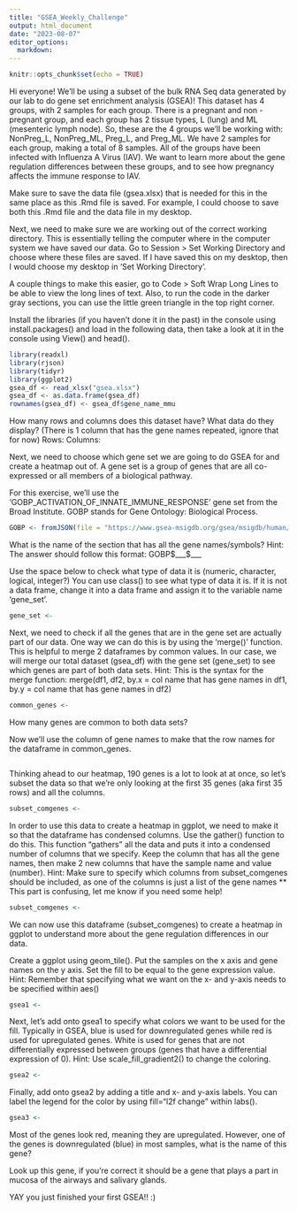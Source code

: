 ```yaml
---
title: "GSEA_Weekly_Challenge"
output: html_document
date: "2023-08-07"
editor_options: 
  markdown:
---
```


```r
knitr::opts_chunk$set(echo = TRUE)
```

Hi everyone! We'll be using a subset of the bulk RNA Seq data generated by our lab to do gene set enrichment analysis (GSEA)! This dataset has 4 groups, with 2 samples for each group. There is a pregnant and non - pregnant group, and each group has 2 tissue types, L (lung) and ML (mesenteric lymph node). So, these are the 4 groups we'll be working with: NonPreg_L, NonPreg_ML, Preg_L, and Preg_ML. We have 2 samples for each group, making a total of 8 samples. All of the groups have been infected with Influenza A Virus (IAV). We want to learn more about the gene regulation differences between these groups, and to see how pregnancy affects the immune response to IAV.

Make sure to save the data file (gsea.xlsx) that is needed for this in the same place as this .Rmd file is saved. For example, I could choose to save both this .Rmd file and the data file in my desktop.

Next, we need to make sure we are working out of the correct working directory. This is essentially telling the computer where in the computer system we have saved our data. Go to Session \> Set Working Directory and choose where these files are saved. If I have saved this on my desktop, then I would choose my desktop in 'Set Working Directory'.

A couple things to make this easier, go to Code \> Soft Wrap Long Lines to be able to view the long lines of text. Also, to run the code in the darker gray sections, you can use the little green triangle in the top right corner.

Install the libraries (if you haven't done it in the past) in the console using install.packages() and load in the following data, then take a look at it in the console using View() and head().

```r
library(readxl)
library(rjson)
library(tidyr)
library(ggplot2)
gsea_df <- read_xlsx("gsea.xlsx")
gsea_df <- as.data.frame(gsea_df)
rownames(gsea_df) <- gsea_df$gene_name_mmu
```

How many rows and columns does this dataset have? What data do they display? (There is 1 column that has the gene names repeated, ignore that for now) 
Rows: 
Columns: 

Next, we need to choose which gene set we are going to do GSEA for and create a heatmap out of. A gene set is a group of genes that are all co-expressed or all members of a biological pathway.

For this exercise, we'll use the 'GOBP_ACTIVATION_OF_INNATE_IMMUNE_RESPONSE' gene set from the Broad Institute. GOBP stands for Gene Ontology: Biological Process.

```r
GOBP <- fromJSON(file = "https://www.gsea-msigdb.org/gsea/msigdb/human/download_geneset.jsp?geneSetName=GOBP_ACTIVATION_OF_INNATE_IMMUNE_RESPONSE&fileType=json")
```

What is the name of the section that has all the gene names/symbols? 
Hint: The answer should follow this format: GOBP$___$___ 


Use the space below to check what type of data it is (numeric, character, logical, integer?) You can use class() to see what type of data it is. If it is not a data frame, change it into a data frame and assign it to the variable name 'gene_set'.

```r
gene_set <- 
```

Next, we need to check if all the genes that are in the gene set are actually part of our data. One way we can do this is by using the 'merge()' function. This is helpful to merge 2 dataframes by common values. In our case, we will merge our total dataset (gsea_df) with the gene set (gene_set) to see which genes are part of both data sets. 
Hint: This is the syntax for the merge function: merge(df1, df2, by.x = col name that has gene names in df1, by.y = col name that has gene names in df2)

```r
common_genes <- 
```

How many genes are common to both data sets? 

Now we'll use the column of gene names to make that the row names for the dataframe in common_genes. 

```r

```

Thinking ahead to our heatmap, 190 genes is a lot to look at at once, so let's subset the data so that we're only looking at the first 35 genes (aka first 35 rows) and all the columns. 

```r
subset_comgenes <- 
```

In order to use this data to create a heatmap in ggplot, we need to make it so that the dataframe has condensed columns. Use the gather() function to do this. This function "gathers" all the data and puts it into a condensed number of columns that we specify. Keep the column that has all the gene names, then make 2 new columns that have the sample name and value (number). 
Hint: Make sure to specify which columns from subset_comgenes should be included, as one of the columns is just a list of the gene names
** This part is confusing, let me know if you need some help!

```r
subset_comgenes <- 
```

We can now use this dataframe (subset_comgenes) to create a heatmap in ggplot to understand more about the gene regulation differences in our data.

Create a ggplot using geom_tile(). Put the samples on the x axis and gene names on the y axis. Set the fill to be equal to the gene expression value. 
Hint: Remember that specifying what we want on the x- and y-axis needs to be specified within aes()

```r
gsea1 <- 
```

Next, let's add onto gsea1 to specify what colors we want to be used for the fill. Typically in GSEA, blue is used for downregulated genes while red is used for upregulated genes. White is used for genes that are not differentially expressed between groups (genes that have a differential expression of 0). 
Hint: Use scale_fill_gradient2() to change the coloring.

```r
gsea2 <- 
```

Finally, add onto gsea2 by adding a title and x- and y-axis labels. You can label the legend for the color by using fill="l2f change" within labs().

```r
gsea3 <- 
```

Most of the genes look red, meaning they are upregulated. However, one of the genes is downregulated (blue) in most samples, what is the name of this gene? 

Look up this gene, if you're correct it should be a gene that plays a part in mucosa of the airways and salivary glands.

YAY you just finished your first GSEA!! :)

